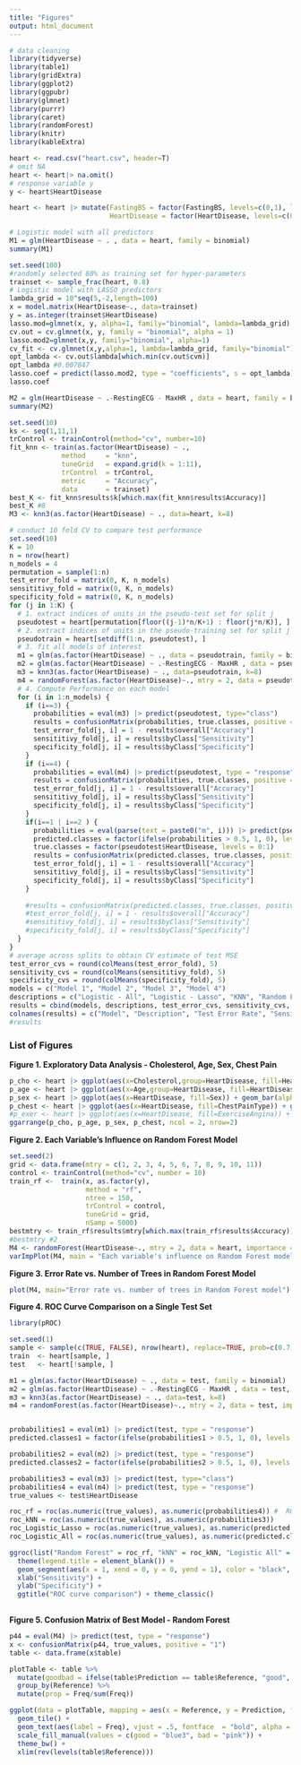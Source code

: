 ```yaml
---
title: "Figures"
output: html_document
---
```



```r
# data cleaning
library(tidyverse)
library(table1)
library(gridExtra)
library(ggplot2)
library(ggpubr)
library(glmnet)
library(purrr)
library(caret)
library(randomForest)
library(knitr)
library(kableExtra)

heart <- read.csv("heart.csv", header=T)
# omit NA
heart <- heart|> na.omit()
# response variable y
y <- heart$HeartDisease 

heart <- heart |> mutate(FastingBS = factor(FastingBS, levels=c(0,1), labels=c("Blood Sugar > 120 mg/dl", "otherwise")),
                         HeartDisease = factor(HeartDisease, levels=c(0,1))) |> filter(Cholesterol>0, RestingBP>0, Oldpeak>=0)

```

```r
# Logistic model with all predictors
M1 = glm(HeartDisease ~ . , data = heart, family = binomial)
summary(M1)

set.seed(100)
#randomly selected 80% as training set for hyper-parameters
trainset <- sample_frac(heart, 0.8)
# Logistic model with LASSO predictors
lambda_grid = 10^seq(5,-2,length=100)
x = model.matrix(HeartDisease~., data=trainset)
y = as.integer(trainset$HeartDisease)
lasso.mod=glmnet(x, y, alpha=1, family="binomial", lambda=lambda_grid)
cv.out = cv.glmnet(x, y, family = "binomial", alpha = 1)
lasso.mod2=glmnet(x,y, family="binomial", alpha=1)
cv_fit <- cv.glmnet(x,y,alpha=1, lambda=lambda_grid, family="binomial")
opt_lambda <- cv.out$lambda[which.min(cv.out$cvm)]
opt_lambda #0.007847
lasso.coef = predict(lasso.mod2, type = "coefficients", s = opt_lambda)
lasso.coef

M2 = glm(HeartDisease ~ .-RestingECG - MaxHR , data = heart, family = binomial)
summary(M2)

```

```r
set.seed(10)
ks <- seq(1,11,1)
trControl <- trainControl(method="cv", number=10)
fit_knn <- train(as.factor(HeartDisease) ~ .,
             method     = "knn",
             tuneGrid   = expand.grid(k = 1:11),
             trControl  = trControl,
             metric     = "Accuracy",
             data       = trainset)
best_K <- fit_knn$results$k[which.max(fit_knn$results$Accuracy)]
best_K #8
M3 <- knn3(as.factor(HeartDisease) ~ ., data=heart, k=8)
```

```r
# conduct 10 fold CV to compare test performance
set.seed(10)
K = 10
n = nrow(heart)
n_models = 4
permutation = sample(1:n)  
test_error_fold = matrix(0, K, n_models)
sensititivy_fold = matrix(0, K, n_models)
specificity_fold = matrix(0, K, n_models)
for (j in 1:K) {
  # 1. extract indices of units in the pseudo-test set for split j
  pseudotest = heart[permutation[floor((j-1)*n/K+1) : floor(j*n/K)], ]  
  # 2. extract indices of units in the pseudo-training set for split j
  pseudotrain = heart[setdiff(1:n, pseudotest), ]
  # 3. fit all models of interest
  m1 = glm(as.factor(HeartDisease) ~ ., data = pseudotrain, family = binomial)
  m2 = glm(as.factor(HeartDisease) ~ .-RestingECG - MaxHR , data = pseudotrain, family = binomial)
  m3 = knn3(as.factor(HeartDisease) ~ ., data=pseudotrain, k=8)
  m4 = randomForest(as.factor(HeartDisease)~., mtry = 2, data = pseudotrain, importance = T)
  # 4. Compute Performance on each model
  for (i in 1:n_models) {
    if (i==3) {
      probabilities = eval(m3) |> predict(pseudotest, type="class")
      results = confusionMatrix(probabilities, true.classes, positive = "1")
      test_error_fold[j, i] = 1 - results$overall["Accuracy"]
      sensititivy_fold[j, i] = results$byClass["Sensitivity"]
      specificity_fold[j, i] = results$byClass["Specificity"]
    }
    if (i==4) {
      probabilities = eval(m4) |> predict(pseudotest, type = "response")
      results = confusionMatrix(probabilities, true.classes, positive = "1")
      test_error_fold[j, i] = 1 - results$overall["Accuracy"]
      sensititivy_fold[j, i] = results$byClass["Sensitivity"]
      specificity_fold[j, i] = results$byClass["Specificity"]
    }
    if(i==1 | i==2 ) {
      probabilities = eval(parse(text = paste0("m", i))) |> predict(pseudotest, type = "response")
      predicted.classes = factor(ifelse(probabilities > 0.5, 1, 0), levels = 0:1)
      true.classes = factor(pseudotest$HeartDisease, levels = 0:1)
      results = confusionMatrix(predicted.classes, true.classes, positive = "1")
      test_error_fold[j, i] = 1 - results$overall["Accuracy"]
      sensititivy_fold[j, i] = results$byClass["Sensitivity"]
      specificity_fold[j, i] = results$byClass["Specificity"]
    }
    
    #results = confusionMatrix(predicted.classes, true.classes, positive = "1")
    #test_error_fold[j, i] = 1 - results$overall["Accuracy"]
    #sensititivy_fold[j, i] = results$byClass["Sensitivity"]
    #specificity_fold[j, i] = results$byClass["Specificity"]
  }
}
# average across splits to obtain CV estimate of test MSE
test_error_cvs = round(colMeans(test_error_fold), 5)
sensitivity_cvs = round(colMeans(sensititivy_fold), 5)
specificity_cvs = round(colMeans(specificity_fold), 5)  
models = c("Model 1", "Model 2", "Model 3", "Model 4")
descriptions = c("Logistic - All", "Logistic - Lasso", "KNN", "Random Forest")
results = cbind(models, descriptions, test_error_cvs, sensitivity_cvs, specificity_cvs)
colnames(results) = c("Model", "Description", "Test Error Rate", "Sensitivity", "Specificity")
#results
```



### List of Figures



**Figure 1. Exploratory Data Analysis - Cholesterol, Age, Sex, Chest Pain**


```r
p_cho <- heart |> ggplot(aes(x=Cholesterol,group=HeartDisease, fill=HeartDisease)) + geom_density(adjust=1,alpha=.4) + theme_classic() + labs(title="Cholesterol Density by Heart Disease") + xlab("Cholesterol(mm/dl)")+ theme(plot.title=element_text(size=10))
p_age <- heart |> ggplot(aes(x=Age,group=HeartDisease, fill=HeartDisease)) + geom_density(adjust=1,alpha=.4) + theme_classic() + labs(title="Age Density by heart disease") + xlab("age(year)")+ theme(plot.title=element_text(size=10))
p_sex <- heart |> ggplot(aes(x=HeartDisease, fill=Sex)) + geom_bar(alpha=.6) + labs(title="Bar of Heart Disease by Sex") + scale_fill_manual(values=c("firebrick2", "dodgerblue1")) + theme_classic()  + coord_flip()+ theme(plot.title=element_text(size=10))
p_chest <- heart |> ggplot(aes(x=HeartDisease, fill=ChestPainType)) + geom_bar(alpha=.7) + labs(title="Bar of Heart Disease by Chest Pain") + scale_fill_manual(values=c( "#4E84C4", "#D55E00","#C3D7A4", "#FFDB6D")) + theme_classic()  + coord_flip()+ theme(plot.title=element_text(size=10))
#p_exer <- heart |> ggplot(aes(x=HeartDisease, fill=ExerciseAngina)) + geom_bar(alpha=.6) + labs(title="bar plot #of heart disease by Exercise Angina groups") + scale_fill_manual(values=c("#56B4E9", "#F0E442")) + #theme_classic() + theme(aspect.ratio = 1/5) + coord_flip()
ggarrange(p_cho, p_age, p_sex, p_chest, ncol = 2, nrow=2)
```




**Figure 2. Each Variable's Influence on Random Forest Model**


```r
set.seed(2)
grid <- data.frame(mtry = c(1, 2, 3, 4, 5, 6, 7, 8, 9, 10, 11))
control <- trainControl(method="cv", number = 10)
train_rf <-  train(x, as.factor(y), 
                   method = "rf", 
                   ntree = 150,
                   trControl = control,
                   tuneGrid = grid,
                   nSamp = 5000)
bestmtry <- train_rf$results$mtry[which.max(train_rf$results$Accuracy)]
#bestmtry #2
M4 <- randomForest(HeartDisease~., mtry = 2, data = heart, importance = T)
varImpPlot(M4, main = "Each variable's influence on Random Forest model")

```




**Figure 3. Error Rate vs. Number of Trees in Random Forest Model**


```r
plot(M4, main="Error rate vs. number of trees in Random Forest model")
```



**Figure 4. ROC Curve Comparison on a Single Test Set**


```r
library(pROC)

set.seed(1)
sample <- sample(c(TRUE, FALSE), nrow(heart), replace=TRUE, prob=c(0.7,0.3))
train  <- heart[sample, ]
test   <- heart[!sample, ]

m1 = glm(as.factor(HeartDisease) ~ ., data = test, family = binomial)
m2 = glm(as.factor(HeartDisease) ~ .-RestingECG - MaxHR , data = test, family = binomial)
m3 = knn3(as.factor(HeartDisease) ~ ., data=test, k=8)
m4 = randomForest(as.factor(HeartDisease)~., mtry = 2, data = test, importance = T)


probabilities1 = eval(m1) |> predict(test, type = "response")
predicted.classes1 = factor(ifelse(probabilities1 > 0.5, 1, 0), levels = 0:1)

probabilities2 = eval(m2) |> predict(test, type = "response")
predicted.classes2 = factor(ifelse(probabilities2 > 0.5, 1, 0), levels = 0:1)

probabilities3 = eval(m3) |> predict(test, type="class")
probabilities4 = eval(m4) |> predict(test, type = "response")
true_values <- test$HeartDisease

roc_rf = roc(as.numeric(true_values), as.numeric(probabilities4)) #  ROC curve creation
roc_kNN = roc(as.numeric(true_values), as.numeric(probabilities3)) 
roc_Logistic_Lasso = roc(as.numeric(true_values), as.numeric(predicted.classes2))
roc_Logistic_All = roc(as.numeric(true_values), as.numeric(predicted.classes1))
```

```r

ggroc(list("Random Forest" = roc_rf, "kNN" = roc_kNN, "Logistic All" = roc_Logistic_All, "Logistic Lasso" = roc_Logistic_Lasso)) +
  theme(legend.title = element_blank()) +
  geom_segment(aes(x = 1, xend = 0, y = 0, yend = 1), color = "black", linetype = "dashed") +
  xlab("Sensitivity") +
  ylab("Specificity") +
  ggtitle("ROC curve comparison") + theme_classic()
  

```




**Figure 5. Confusion Matrix of Best Model - Random Forest**


```r
p44 = eval(M4) |> predict(test, type = "response")
x <- confusionMatrix(p44, true_values, positive = "1")
table <- data.frame(x$table)

plotTable <- table %>%
  mutate(goodbad = ifelse(table$Prediction == table$Reference, "good", "bad")) %>%
  group_by(Reference) %>%
  mutate(prop = Freq/sum(Freq))

ggplot(data = plotTable, mapping = aes(x = Reference, y = Prediction, fill = goodbad, alpha = prop)) +
  geom_tile() +
  geom_text(aes(label = Freq), vjust = .5, fontface  = "bold", alpha = 1) +
  scale_fill_manual(values = c(good = "blue3", bad = "pink")) +
  theme_bw() +
  xlim(rev(levels(table$Reference)))

```

